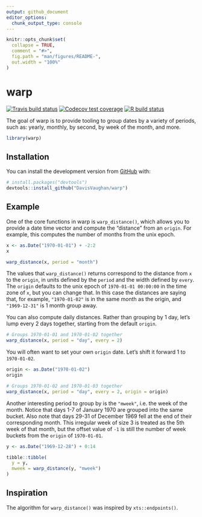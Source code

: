 ```yaml
---
output: github_document
editor_options: 
  chunk_output_type: console
---
```


<!-- README.md is generated from README.Rmd. Please edit that file -->

```r
knitr::opts_chunk$set(
  collapse = TRUE,
  comment = "#>",
  fig.path = "man/figures/README-",
  out.width = "100%"
)
```

# warp

<!-- badges: start -->
[![Travis build status](https://travis-ci.org/DavisVaughan/warp.svg?branch=master)](https://travis-ci.org/DavisVaughan/warp)
[![Codecov test coverage](https://codecov.io/gh/DavisVaughan/warp/branch/master/graph/badge.svg)](https://codecov.io/gh/DavisVaughan/warp?branch=master)
[![R build status](https://github.com/DavisVaughan/warp/workflows/R-CMD-check/badge.svg)](https://github.com/DavisVaughan/warp)
<!-- badges: end -->

The goal of warp is to provide tooling to group dates by a variety of periods, such as: yearly, monthly, by second, by week of the month, and more.

```r
library(warp)
```

## Installation

You can install the development version from [GitHub](https://github.com/) with:

``` r
# install.packages("devtools")
devtools::install_github("DavisVaughan/warp")
```

## Example

One of the core functions in warp is `warp_distance()`, which allows you to provide a date time vector and compute the "distance" from an `origin`. For example, this computes the number of months from the unix epoch.

```r
x <- as.Date("1970-01-01") + -2:2
x

warp_distance(x, period = "month")
```

The values that `warp_distance()` returns correspond to the distance from `x` to the `origin`, in units defined by the `period` and the width defined by `every`. The `origin` defaults to the unix epoch of `1970-01-01 00:00:00` in the time zone of `x`, but you can change that. In this case the distances are saying that, for example, `"1970-01-02"` is in the same month as the origin, and `"1969-12-31"` is 1 month group away.

You can also compute daily distances. Rather than grouping by 1 day, let's lump every 2 days together, starting from the default `origin`.

```r
# Groups 1970-01-01 and 1970-01-02 together
warp_distance(x, period = "day", every = 2)
```

You will often want to set your own `origin` date. Let's shift it forward 1 to `1970-01-02`.

```r
origin <- as.Date("1970-01-02")
origin

# Groups 1970-01-02 and 1970-01-03 together
warp_distance(x, period = "day", every = 2, origin = origin)
```

Another interesting period to group by is the `"mweek"`, i.e. the week of the month. Notice that days 1-7 of January 1970 are grouped into the same bucket. Also note that days 29-31 of December 1969 fell at the end of their corresponding month. This irregular week of size 3 is treated as the 5th week of that month, but the offset value of `-1` is still the number of week buckets from the `origin` of `1970-01-01`.

```r
y <- as.Date("1969-12-28") + 0:14

tibble::tibble(
  y = y,
  mweek = warp_distance(y, "mweek")
)
```


## Inspiration

The algorithm for `warp_distance()` was inspired by `xts::endpoints()`.

